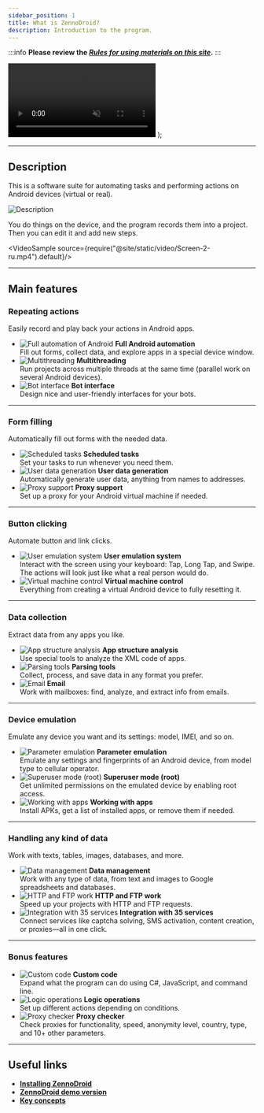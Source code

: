 ```yaml
---
sidebar_position: 1
title: What is ZennoDroid?
description: Introduction to the program.
---  
```

:::info **Please review the [*Rules for using materials on this site*](../Disclaimer).**
:::

  <video controls playsInline muted preload="auto" className='docsVideo'>
    <source src={source} type="video/mp4" />
</video>
);

_______________________________________________  
## Description  
This is a software suite for automating tasks and performing actions on Android devices (virtual or real).

![Description](./assets/ZennoDroid/ZennoDroid_pic1.png)

You do things on the device, and the program records them into a project. Then you can edit it and add new steps.

<VideoSample source={require("@site/static/video/Screen-2-ru.mp4").default}/>  
_______________________________________________
## Main features  
### Repeating actions  
Easily record and play back your actions in Android apps.

- ![Full automation of Android](./assets/ZennoDroid/ZennoDroid_pic2.png) **Full Android automation**    
Fill out forms, collect data, and explore apps in a special device window.  
- ![Multithreading](./assets/ZennoDroid/ZennoDroid_pic3.png) **Multithreading**   
Run projects across multiple threads at the same time (parallel work on several Android devices).  
- ![Bot interface](./assets/ZennoDroid/ZennoDroid_pic4.png) **Bot interface**   
Design nice and user-friendly interfaces for your bots.  
_______________________________________________
### Form filling  
Automatically fill out forms with the needed data.

- ![Scheduled tasks](./assets/ZennoDroid/ZennoDroid_pic5.png) **Scheduled tasks**    
Set your tasks to run whenever you need them.  
- ![User data generation](./assets/ZennoDroid/ZennoDroid_pic6.png) **User data generation**   
Automatically generate user data, anything from names to addresses.  
- ![Proxy support](./assets/ZennoDroid/ZennoDroid_pic7.png) **Proxy support**   
Set up a proxy for your Android virtual machine if needed.
_______________________________________________
### Button clicking  
Automate button and link clicks.

- ![User emulation system](./assets/ZennoDroid/ZennoDroid_pic8.png) **User emulation system**   
Interact with the screen using your keyboard: Tap, Long Tap, and Swipe. The actions will look just like what a real person would do.  
- ![Virtual machine control](./assets/ZennoDroid/ZennoDroid_pic9.png) **Virtual machine control**   
Everything from creating a virtual Android device to fully resetting it.
_______________________________________________
### Data collection  
Extract data from any apps you like.

- ![App structure analysis](./assets/ZennoDroid/ZennoDroid_pic10.png) **App structure analysis**   
Use special tools to analyze the XML code of apps.  
- ![Parsing tools](./assets/ZennoDroid/ZennoDroid_pic11.png) **Parsing tools**   
Collect, process, and save data in any format you prefer. 
- ![Email](./assets/ZennoDroid/ZennoDroid_pic12.png) **Email**   
Work with mailboxes: find, analyze, and extract info from emails.
_______________________________________________
### Device emulation  
Emulate any device you want and its settings: model, IMEI, and so on.

- ![Parameter emulation](./assets/ZennoDroid/ZennoDroid_pic13.png) **Parameter emulation**   
Emulate any settings and fingerprints of an Android device, from model type to cellular operator.  
- ![Superuser mode (root)](./assets/ZennoDroid/ZennoDroid_pic14.png) **Superuser mode (root)**   
Get unlimited permissions on the emulated device by enabling root access.  
- ![Working with apps](./assets/ZennoDroid/ZennoDroid_pic15.png) **Working with apps**   
Install APKs, get a list of installed apps, or remove them if needed.
_______________________________________________
### Handling any kind of data  
Work with texts, tables, images, databases, and more.

- ![Data management](./assets/ZennoDroid/ZennoDroid_pic16.png) **Data management**   
Work with any type of data, from text and images to Google spreadsheets and databases.  
- ![HTTP and FTP work](./assets/ZennoDroid/ZennoDroid_pic17.png) **HTTP and FTP work**   
Speed up your projects with HTTP and FTP requests.  
- ![Integration with 35 services](./assets/ZennoDroid/ZennoDroid_pic18.png) **Integration with 35 services**   
Connect services like captcha solving, SMS activation, content creation, or proxies—all in one click.
_______________________________________________
### Bonus features  
- ![Custom code](./assets/ZennoDroid/ZennoDroid_pic19.png) **Custom code**   
Expand what the program can do using C#, JavaScript, and command line.  
- ![Logic operations](./assets/ZennoDroid/ZennoDroid_pic20.png) **Logic operations**   
Set up different actions depending on conditions.  
- ![Proxy checker](./assets/ZennoDroid/ZennoDroid_pic21.png) **Proxy checker**   
Check proxies for functionality, speed, anonymity level, country, type, and 10+ other parameters.  
_______________________________________________
## Useful links  
- [**Installing ZennoDroid**](../Installation/ZD_Install)  
- [**ZennoDroid demo version**](../Installation/ZD_Demo)  
- [**Key concepts**](../basicterms)